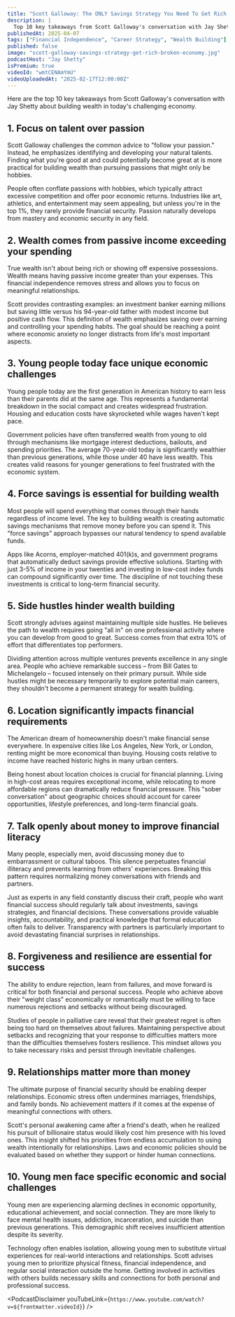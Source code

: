 ```yaml
---
title: "Scott Galloway: The ONLY Savings Strategy You Need To Get Rich In A Broken Economy"
description: |
  Top 10 key takeaways from Scott Galloway's conversation with Jay Shetty about building wealth in today's challenging economy.
publishedAt: 2025-04-07
tags: ["Financial Independence", "Career Strategy", "Wealth Building"]
published: false
image: "scott-galloway-savings-strategy-get-rich-broken-economy.jpg"
podcastHost: "Jay Shetty"
isPremium: true
videoId: "wmtCENAmYmU"
videoUploadedAt: "2025-02-17T12:00:00Z"
---
```



<PodcastSummaryPageLayout frontmatter={frontmatter}>

Here are the top 10 key takeaways from Scott Galloway's conversation with Jay Shetty about building wealth in today's challenging economy.

## 1. Focus on talent over passion

Scott Galloway challenges the common advice to "follow your passion." Instead, he emphasizes identifying and developing your natural talents. Finding what you're good at and could potentially become great at is more practical for building wealth than pursuing passions that might only be hobbies.

People often conflate passions with hobbies, which typically attract excessive competition and offer poor economic returns. Industries like art, athletics, and entertainment may seem appealing, but unless you're in the top 1%, they rarely provide financial security. Passion naturally develops from mastery and economic security in any field.

## 2. Wealth comes from passive income exceeding your spending

True wealth isn't about being rich or showing off expensive possessions. Wealth means having passive income greater than your expenses. This financial independence removes stress and allows you to focus on meaningful relationships.

Scott provides contrasting examples: an investment banker earning millions but saving little versus his 94-year-old father with modest income but positive cash flow. This definition of wealth emphasizes saving over earning and controlling your spending habits. The goal should be reaching a point where economic anxiety no longer distracts from life's most important aspects.

## 3. Young people today face unique economic challenges

Young people today are the first generation in American history to earn less than their parents did at the same age. This represents a fundamental breakdown in the social compact and creates widespread frustration. Housing and education costs have skyrocketed while wages haven't kept pace.

Government policies have often transferred wealth from young to old through mechanisms like mortgage interest deductions, bailouts, and spending priorities. The average 70-year-old today is significantly wealthier than previous generations, while those under 40 have less wealth. This creates valid reasons for younger generations to feel frustrated with the economic system.

## 4. Force savings is essential for building wealth

Most people will spend everything that comes through their hands regardless of income level. The key to building wealth is creating automatic savings mechanisms that remove money before you can spend it. This "force savings" approach bypasses our natural tendency to spend available funds.

Apps like Acorns, employer-matched 401(k)s, and government programs that automatically deduct savings provide effective solutions. Starting with just 3-5% of income in your twenties and investing in low-cost index funds can compound significantly over time. The discipline of not touching these investments is critical to long-term financial security.

## 5. Side hustles hinder wealth building

Scott strongly advises against maintaining multiple side hustles. He believes the path to wealth requires going "all in" on one professional activity where you can develop from good to great. Success comes from that extra 10% of effort that differentiates top performers.

Dividing attention across multiple ventures prevents excellence in any single area. People who achieve remarkable success – from Bill Gates to Michelangelo – focused intensely on their primary pursuit. While side hustles might be necessary temporarily to explore potential main careers, they shouldn't become a permanent strategy for wealth building.

## 6. Location significantly impacts financial requirements

The American dream of homeownership doesn't make financial sense everywhere. In expensive cities like Los Angeles, New York, or London, renting might be more economical than buying. Housing costs relative to income have reached historic highs in many urban centers.

Being honest about location choices is crucial for financial planning. Living in high-cost areas requires exceptional income, while relocating to more affordable regions can dramatically reduce financial pressure. This "sober conversation" about geographic choices should account for career opportunities, lifestyle preferences, and long-term financial goals.

## 7. Talk openly about money to improve financial literacy

Many people, especially men, avoid discussing money due to embarrassment or cultural taboos. This silence perpetuates financial illiteracy and prevents learning from others' experiences. Breaking this pattern requires normalizing money conversations with friends and partners.

Just as experts in any field constantly discuss their craft, people who want financial success should regularly talk about investments, savings strategies, and financial decisions. These conversations provide valuable insights, accountability, and practical knowledge that formal education often fails to deliver. Transparency with partners is particularly important to avoid devastating financial surprises in relationships.

## 8. Forgiveness and resilience are essential for success

The ability to endure rejection, learn from failures, and move forward is critical for both financial and personal success. People who achieve above their "weight class" economically or romantically must be willing to face numerous rejections and setbacks without being discouraged.

Studies of people in palliative care reveal that their greatest regret is often being too hard on themselves about failures. Maintaining perspective about setbacks and recognizing that your response to difficulties matters more than the difficulties themselves fosters resilience. This mindset allows you to take necessary risks and persist through inevitable challenges.

## 9. Relationships matter more than money

The ultimate purpose of financial security should be enabling deeper relationships. Economic stress often undermines marriages, friendships, and family bonds. No achievement matters if it comes at the expense of meaningful connections with others.

Scott's personal awakening came after a friend's death, when he realized his pursuit of billionaire status would likely cost him presence with his loved ones. This insight shifted his priorities from endless accumulation to using wealth intentionally for relationships. Laws and economic policies should be evaluated based on whether they support or hinder human connections.

## 10. Young men face specific economic and social challenges

Young men are experiencing alarming declines in economic opportunity, educational achievement, and social connection. They are more likely to face mental health issues, addiction, incarceration, and suicide than previous generations. This demographic shift receives insufficient attention despite its severity.

Technology often enables isolation, allowing young men to substitute virtual experiences for real-world interactions and relationships. Scott advises young men to prioritize physical fitness, financial independence, and regular social interaction outside the home. Getting involved in activities with others builds necessary skills and connections for both personal and professional success.

<PodcastDisclaimer
  youTubeLink={`https://www.youtube.com/watch?v=${frontmatter.videoId}`}
/>

</PodcastSummaryPageLayout>
